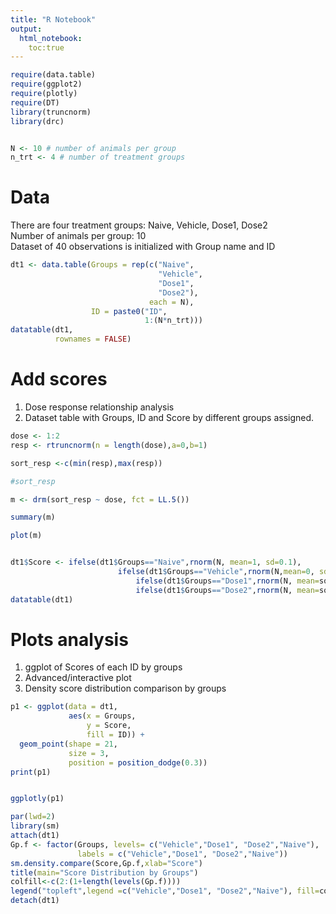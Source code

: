 ```yaml
---
title: "R Notebook"
output: 
  html_notebook:
    toc:true
---
```


```r

require(data.table)
require(ggplot2)
require(plotly)
require(DT)
library(truncnorm)
library(drc)


N <- 10 # number of animals per group
n_trt <- 4 # number of treatment groups
```
# Data

There are four treatment groups: Naive, Vehicle, Dose1, Dose2<br>
Number of animals per group: 10<br>
Dataset of 40 observations is initialized with Group name and ID<br>

```r
dt1 <- data.table(Groups = rep(c("Naive",
                                 "Vehicle",
                                 "Dose1",
                                 "Dose2"),
                               each = N),
                  ID = paste0("ID",
                              1:(N*n_trt)))
datatable(dt1,
          rownames = FALSE)
```

# Add scores

(1) Dose response relationship analysis <br>
(2) Dataset table with Groups, ID and Score by different groups assigned. <br>

```r

dose <- 1:2
resp <- rtruncnorm(n = length(dose),a=0,b=1)

sort_resp <-c(min(resp),max(resp))

#sort_resp

m <- drm(sort_resp ~ dose, fct = LL.5())

summary(m)

plot(m)


dt1$Score <- ifelse(dt1$Groups=="Naive",rnorm(N, mean=1, sd=0.1), 
                        ifelse(dt1$Groups=="Vehicle",rnorm(N,mean=0, sd=0.1), 
                            ifelse(dt1$Groups=="Dose1",rnorm(N, mean=sort_resp[1], sd=0.1),
                            ifelse(dt1$Groups=="Dose2",rnorm(N, mean=sort_resp[2], sd=0.1),99))))
datatable(dt1)

```
# Plots analysis

(1) ggplot of Scores of each ID by groups <br>
(2) Advanced/interactive plot <br>
(3) Density score distribution comparison by groups

```r

p1 <- ggplot(data = dt1,
             aes(x = Groups,
                 y = Score,
                 fill = ID)) +
  geom_point(shape = 21,
             size = 3,
             position = position_dodge(0.3))
print(p1)


ggplotly(p1)

par(lwd=2) 
library(sm) 
attach(dt1)
Gp.f <- factor(Groups, levels= c("Vehicle","Dose1", "Dose2","Naive"),               
               labels = c("Vehicle","Dose1", "Dose2","Naive")) 
sm.density.compare(Score,Gp.f,xlab="Score")  
title(main="Score Distribution by Groups")
colfill<-c(2:(1+length(levels(Gp.f)))) 
legend("topleft",legend =c("Vehicle","Dose1", "Dose2","Naive"), fill=colfill )
detach(dt1) 
```

